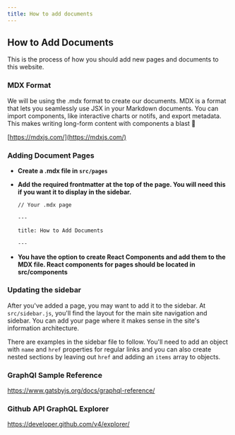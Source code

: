 ```yaml
---
title: How to add documents
---
```


## How to Add Documents

This is the process of how you should add new pages and documents to this website.

### MDX Format

We will be using the .mdx format to create our documents.
MDX is a format that lets you seamlessly use JSX in your Markdown documents.
You can import components, like interactive charts or notifs, and export metadata.
This makes writing long-form content with components a blast 🚀

[https://mdxjs.com/](https://mdxjs.com/)

### Adding Document Pages

- **Create a .mdx file in `src/pages`**

- **Add the required frontmatter at the top of the page. You will need this if you
  want it to display in the sidebar.**

  ```markdown
  // Your .mdx page

  ---

  title: How to Add Documents

  ---
  ```

- **You have the option to create React Components and add them to the MDX file.
  React components for pages should be located in src/components**

### Updating the sidebar

After you've added a page, you may want to add it to the sidebar. At `src/sidebar.js`, you'll find the layout for
the main site navigation and sidebar. You can add your page where it makes sense in the site's information architecture.

There are examples in the sidebar file to follow. You'll need to add an object with `name` and `href` properties
for regular links and you can also create nested sections by leaving out `href` and adding an `items` array to objects.

### GraphQl Sample Reference

https://www.gatsbyjs.org/docs/graphql-reference/

### Github API GraphQL Explorer

https://developer.github.com/v4/explorer/
